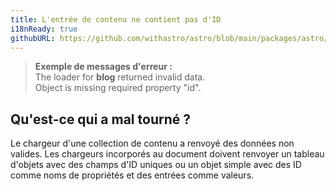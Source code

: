 ```yaml
---
title: L'entrée de contenu ne contient pas d'ID
i18nReady: true
githubURL: https://github.com/withastro/astro/blob/main/packages/astro/src/core/errors/errors-data.ts
---
```


> **Exemple de messages d'erreur :**<br/>
The loader for **blog** returned invalid data.<br/>
Object is missing required property "id".

## Qu'est-ce qui a mal tourné ?
Le chargeur d'une collection de contenu a renvoyé des données non valides.
Les chargeurs incorporés au document doivent renvoyer un tableau d'objets avec des champs d'ID uniques ou un objet simple avec des ID comme noms de propriétés et des entrées comme valeurs.
